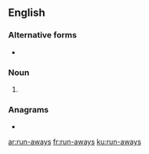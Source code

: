 ==English==

===Alternative forms===
* {{l|en|runaways}}

===Noun===
{{head|en|noun plural form}}
# {{plural of|run-away|lang=en}}

===Anagrams===
* {{l|en|runs away}}

[[ar:run-aways]]
[[fr:run-aways]]
[[ku:run-aways]]